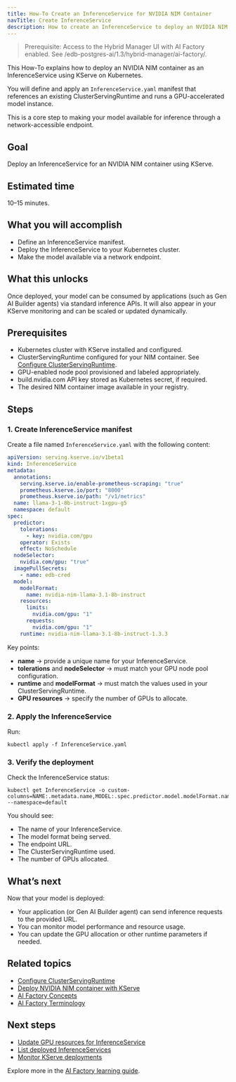 ```yaml
---
title: How-To Create an InferenceService for NVIDIA NIM Container
navTitle: Create InferenceService
description: How to create an InferenceService to deploy an NVIDIA NIM container with KServe on Kubernetes.
---
```


> Prerequisite: Access to the Hybrid Manager UI with AI Factory enabled. See /edb-postgres-ai/1.3/hybrid-manager/ai-factory/.

This How-To explains how to deploy an NVIDIA NIM container as an InferenceService using KServe on Kubernetes.

You will define and apply an `InferenceService.yaml` manifest that references an existing ClusterServingRuntime and runs a GPU-accelerated model instance.

This is a core step to making your model available for inference through a network-accessible endpoint.

## Goal

Deploy an InferenceService for an NVIDIA NIM container using KServe.

## Estimated time

10–15 minutes.

## What you will accomplish

-   Define an InferenceService manifest.
-   Deploy the InferenceService to your Kubernetes cluster.
-   Make the model available via a network endpoint.

## What this unlocks

Once deployed, your model can be consumed by applications (such as Gen AI Builder agents) via standard inference APIs.
It will also appear in your KServe monitoring and can be scaled or updated dynamically.

## Prerequisites

-   Kubernetes cluster with KServe installed and configured.
-   ClusterServingRuntime configured for your NIM container.
    See [Configure ClusterServingRuntime](configure-servingruntime/).
-   GPU-enabled node pool provisioned and labeled appropriately.
-   build.nvidia.com API key stored as Kubernetes secret, if required.
-   The desired NIM container image available in your registry.

## Steps

### 1. Create InferenceService manifest

Create a file named `InferenceService.yaml` with the following content:

```yaml
apiVersion: serving.kserve.io/v1beta1
kind: InferenceService
metadata:
  annotations:
    serving.kserve.io/enable-prometheus-scraping: "true"
    prometheus.kserve.io/port: "8000"
    prometheus.kserve.io/path: "/v1/metrics"
  name: llama-3-1-8b-instruct-1xgpu-g5
  namespace: default
spec:
  predictor:
    tolerations:
      - key: nvidia.com/gpu
    operator: Exists
    effect: NoSchedule
  nodeSelector:
    nvidia.com/gpu: "true"
  imagePullSecrets:
    - name: edb-cred
  model:
    modelFormat:
      name: nvidia-nim-llama-3.1-8b-instruct
    resources:
      limits:
        nvidia.com/gpu: "1"
      requests:
        nvidia.com/gpu: "1"
    runtime: nvidia-nim-llama-3.1-8b-instruct-1.3.3
```

Key points:

-   **name** → provide a unique name for your InferenceService.
-   **tolerations** and **nodeSelector** → must match your GPU node pool configuration.
-   **runtime** and **modelFormat** → must match the values used in your ClusterServingRuntime.
-   **GPU resources** → specify the number of GPUs to allocate.

### 2. Apply the InferenceService

Run:

```shell
kubectl apply -f InferenceService.yaml
```

### 3. Verify the deployment

Check the InferenceService status:

```shell
kubectl get InferenceService -o custom-columns=NAME:.metadata.name,MODEL:.spec.predictor.model.modelFormat.name,URL:.status.address.url,RUNTIME:.spec.predictor.model.runtime,GPUs:.spec.predictor.model.resources.limits.nvidia\\.com/gpu --namespace=default
```

You should see:

-   The name of your InferenceService.
-   The model format being served.
-   The endpoint URL.
-   The ClusterServingRuntime used.
-   The number of GPUs allocated.

## What’s next

Now that your model is deployed:

-   Your application (or Gen AI Builder agent) can send inference requests to the provided URL.
-   You can monitor model performance and resource usage.
-   You can update the GPU allocation or other runtime parameters if needed.

## Related topics

-   [Configure ClusterServingRuntime](configure-servingruntime/)
-   [Deploy NVIDIA NIM container with KServe](./deploy-nim-container)
-   [AI Factory Concepts](/edb-postgres-ai/latest/ai-factory/learn/explained/ai-factory-concepts/)
-   [AI Factory Terminology](/edb-postgres-ai/latest/ai-factory/learn/explained/terminology/)

## Next steps

-   [Update GPU resources for InferenceService](./update-gpu-resources)
-   [List deployed InferenceServices](monitor-inferenceservice/)
-   [Monitor KServe deployments](#)

Explore more in the [AI Factory learning guide](/edb-postgres-ai/latest/ai-factory/learn/).
